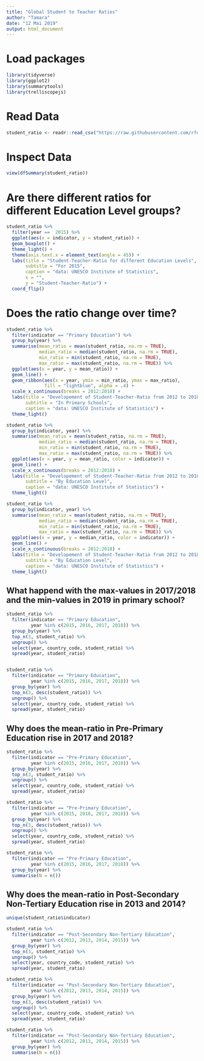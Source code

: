 ---
title: "Global Student to Teacher Ratios"
author: "Tamara"
date: "12 Mai 2019"
output: html_document
---
# Load packages
```{r, warning = FALSE}
library(tidyverse)
library(ggplot2)
library(summarytools)
library(trelliscopejs)
```

# Read Data
```{r}
student_ratio <- readr::read_csv("https://raw.githubusercontent.com/rfordatascience/tidytuesday/master/data/2019/2019-05-07/student_teacher_ratio.csv")

```

# Inspect Data
```{r message=FALSE, warning=FALSE}
view(dfSummary(student_ratio))
```

# Are there different ratios for different Education Level groups?
```{r}
student_ratio %>% 
  filter(year ==  2015) %>% 
  ggplot(aes(x = indicator, y = student_ratio)) +
  geom_boxplot() +
  theme_light() +
  theme(axis.text.x = element_text(angle = 45)) +
  labs(title = "Student-Teacher-Ratio for different Education Levels",
       subtitle = "For 2015",
       caption = "data: UNESCO Institute of Statistics",
       x = "",
       y = "Student-Teacher-Ratio") +
  coord_flip()


```
 
 
# Does the ratio change over time?
```{r}
student_ratio %>%
  filter(indicator == "Primary Education") %>%
  group_by(year) %>%
  summarise(mean_ratio = mean(student_ratio, na.rm = TRUE), 
            median_ratio = median(student_ratio, na.rm = TRUE),
            min_ratio = min(student_ratio, na.rm = TRUE),
            max_ratio = max(student_ratio, na.rm = TRUE)) %>%
  ggplot(aes(x = year, y = mean_ratio)) +
  geom_line() +
  geom_ribbon(aes(x = year, ymin = min_ratio, ymax = max_ratio), 
              fill = "lightblue", alpha = .4) + 
  scale_x_continuous(breaks = 2012:2018) +
  labs(title = "Developement of Student-Teacher-Ratio from 2012 to 2018",
       subtitle = "In Primary Schools",
       caption = "data: UNESCO Institute of Statistics") + 
  theme_light()

student_ratio %>%
  group_by(indicator, year) %>%
  summarise(mean_ratio = mean(student_ratio, na.rm = TRUE), 
            median_ratio = median(student_ratio, na.rm = TRUE),
            min_ratio = min(student_ratio, na.rm = TRUE),
            max_ratio = max(student_ratio, na.rm = TRUE)) %>%
  ggplot(aes(x = year, y = mean_ratio, color = indicator)) +
  geom_line() +
  scale_x_continuous(breaks = 2012:2018) +
  labs(title = "Developement of Student-Teacher-Ratio from 2012 to 2018",
       subtitle = "By Education Level",
       caption = "data: UNESCO Institute of Statistics") + 
  theme_light()

student_ratio %>%
  group_by(indicator, year) %>%
  summarise(mean_ratio = mean(student_ratio, na.rm = TRUE), 
            median_ratio = median(student_ratio, na.rm = TRUE),
            min_ratio = min(student_ratio, na.rm = TRUE),
            max_ratio = max(student_ratio, na.rm = TRUE)) %>%
  ggplot(aes(x = year, y = median_ratio, color = indicator)) +
  geom_line() +
  scale_x_continuous(breaks = 2012:2018) +
  labs(title = "Developement of Student-Teacher-Ratio from 2012 to 2018",
       subtitle = "By Education Level",
       caption = "data: UNESCO Institute of Statistics") + 
  theme_light()
```
 

## What happend with the max-values in 2017/2018 and the min-values in 2019 in primary school?
```{r}
student_ratio %>%
  filter(indicator == "Primary Education",
         year %in% c(2015, 2016, 2017, 2018)) %>%
  group_by(year) %>%
  top_n(3, student_ratio) %>%
  ungroup() %>%
  select(year, country_code, student_ratio) %>%
  spread(year, student_ratio)


student_ratio %>%
  filter(indicator == "Primary Education",
         year %in% c(2015, 2016, 2017, 2018)) %>%
  group_by(year) %>%
  top_n(3, desc(student_ratio)) %>%
  ungroup() %>%
  select(year, country_code, student_ratio) %>%
  spread(year, student_ratio)
```

## Why does the mean-ratio in Pre-Primary Education rise in 2017 and 2018?
```{r}
student_ratio %>%
  filter(indicator == "Pre-Primary Education",
         year %in% c(2015, 2016, 2017, 2018)) %>%
  group_by(year) %>%
  top_n(3, student_ratio) %>%
  ungroup() %>%
  select(year, country_code, student_ratio) %>%
  spread(year, student_ratio)

student_ratio %>%
  filter(indicator == "Pre-Primary Education",
         year %in% c(2015, 2016, 2017, 2018)) %>%
  group_by(year) %>%
  top_n(3, desc(student_ratio)) %>%
  ungroup() %>%
  select(year, country_code, student_ratio) %>%
  spread(year, student_ratio)

student_ratio %>%
  filter(indicator == "Pre-Primary Education",
         year %in% c(2015, 2016, 2017, 2018)) %>%
  group_by(year) %>%
  summarise(N = n())
```




## Why does the mean-ratio in Post-Secondary Non-Tertiary Education rise in 2013 and 2014?
```{r}
unique(student_ratio$indicator)

student_ratio %>%
  filter(indicator == "Post-Secondary Non-Tertiary Education",
         year %in% c(2012, 2013, 2014, 2015)) %>%
  group_by(year) %>%
  top_n(3, student_ratio) %>%
  ungroup() %>%
  select(year, country_code, student_ratio) %>%
  spread(year, student_ratio)

student_ratio %>%
  filter(indicator == "Post-Secondary Non-Tertiary Education",
         year %in% c(2012, 2013, 2014, 2015)) %>%
  group_by(year) %>%
  top_n(3, desc(student_ratio)) %>%
  ungroup() %>%
  select(year, country_code, student_ratio) %>%
  spread(year, student_ratio)

student_ratio %>%
  filter(indicator == "Post-Secondary Non-Tertiary Education",
         year %in% c(2012, 2013, 2014, 2015)) %>%
  group_by(year) %>%
  summarise(N = n())
```


